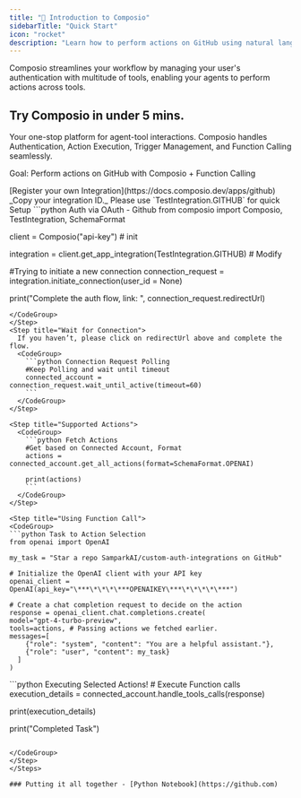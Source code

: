 ```yaml
---
title: "🚀 Introduction to Composio"
sidebarTitle: "Quick Start"
icon: "rocket"
description: "Learn how to perform actions on GitHub using natural language. ✨"
---
```


<Tip>
  Composio streamlines your workflow by managing your user's authentication with
  multitude of tools, enabling your agents to perform actions across tools.
</Tip>

## Try Composio in under 5 mins.

Your one-stop platform for agent-tool interactions. Composio handles Authentication, Action Execution, Trigger Management, and Function Calling seamlessly.

<Tip>Goal: Perform actions on GitHub with Composio + Function Calling</Tip>

<Steps> 
<Step title="Setting Up GitHub Integration">
<AccordionGroup title="Select the option that suits you best.">
<Accordion title="Use your Github registered Developer App">
[Register your own Integration](https://docs.composio.dev/apps/github) _Copy your integration ID._
</Accordion>
<Accordion title="Use Pre-configured App (Preferred)">
Please use `TestIntegration.GITHUB` for quick Setup 
</Accordion>
</AccordionGroup>

</Step>

<Step title="Authenticating Github">

<CodeGroup>
```python Auth via OAuth - Github
from composio import Composio, TestIntegration, SchemaFormat

client = Composio("api-key") # init

integration = client.get_app_integration(TestIntegration.GITHUB) # Modify

#Trying to initiate a new connection
connection_request = integration.initiate_connection(user_id = None)

print("Complete the auth flow, link: ", connection_request.redirectUrl)

```
</CodeGroup>
</Step>
<Step title="Wait for Connection">
  If you haven’t, please click on redirectUrl above and complete the flow.
  <CodeGroup>
    ```python Connection Request Polling
    #Keep Polling and wait until timeout
    connected_account = connection_request.wait_until_active(timeout=60)
    ```
  </CodeGroup>
</Step>

<Step title="Supported Actions">
  <CodeGroup>
    ```python Fetch Actions
    #Get based on Connected Account, Format
    actions = connected_account.get_all_actions(format=SchemaFormat.OPENAI)

    print(actions)
    ```
  </CodeGroup>
</Step>

<Step title="Using Function Call">
<CodeGroup>
```python Task to Action Selection
from openai import OpenAI

my_task = "Star a repo SamparkAI/custom-auth-integrations on GitHub"

# Initialize the OpenAI client with your API key
openai_client = OpenAI(api_key="\***\*\*\*\***OPENAIKEY\***\*\*\*\*\***")

# Create a chat completion request to decide on the action
response = openai_client.chat.completions.create(
model="gpt-4-turbo-preview",
tools=actions, # Passing actions we fetched earlier.
messages=[
    {"role": "system", "content": "You are a helpful assistant."},
    {"role": "user", "content": my_task}
  ]
)
```

</CodeGroup>
</Step>

<Step title="Handle Tool Calls - Execute Actions">
<CodeGroup>
```python Executing Selected Actions!
# Execute Function calls
execution_details = connected_account.handle_tools_calls(response)

print(execution_details)

print("Completed Task")

```

</CodeGroup>
</Step>
</Steps>

### Putting it all together - [Python Notebook](https://github.com)